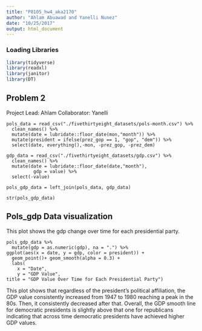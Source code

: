 ```yaml
---
title: "P8105_hw4_aka2170"
author: "Ahlam Abuawad and Yanelli Nunez"
date: "10/25/2017"
output: html_document
---
```


### Loading Libraries

```r
library(tidyverse)
library(readxl)
library(janitor)
library(DT)
```

## Problem 2

Project Lead: Ahlam
Collaborator: Yanelli


```r_pols
pols_data = read_csv("./fivethirtyeight_datasets/pols-month.csv") %>%
  clean_names() %>%
  mutate(date = lubridate::floor_date(mon,"month")) %>% 
  mutate(president = ifelse(prez_gop == 1, "gop", "dem")) %>%
  select(date, everything(),-mon, -prez_gop, -prez_dem)
```


```r_gdp
gdp_data = read_csv("./fivethirtyeight_datasets/gdp.csv") %>% 
  clean_names() %>%
  mutate(date = lubridate::floor_date(date,"month"),
          gdp = value) %>% 
  select(-value)
```


```r_merge
pols_gdp_data = left_join(pols_data, gdp_data)

str(pols_gdp_data)
```

## Pols_gdp Data visualization

This plot shows the gdp change over time for each presidential party.

```r_pols_gdp_plot
pols_gdp_data %>% 
  mutate(gdp = as.numeric(gdp), na = ".") %>%
ggplot(aes(x = date, y = gdp, color = president)) + 
  geom_point()+ geom_smooth(alpha = 0.3) +
  labs(
    x = "Date", 
    y = "GDP Value", 
title = "GDP Value Over Time for Each Presidential Party")
```

This plot shows that regardless of the president's political affiliation, the GDP value consistently increased from 1947 to 1980 reaching a peak in the 80s. Then, it consistently decreased after that. Overall, the GDP smooth line for democratic presidents is slightly above that one for republicans indicating that across time democratic presidents have achieved higher GDP values.  

